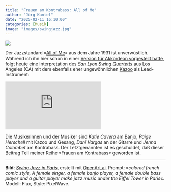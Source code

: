 ```yaml
---
title: "Frauen am Kontrabass: All of Me"
author: "Jörg Kantel"
date: "2025-02-11 16:10:00"
categories: [Musik]
image: "images/swingjazz.jpg"
---
```


[![](images/swingjazz-b.jpg)](https://www.flickr.com/photos/schockwellenreiter/54321128573/)

Der Jazzstandard »[All of Me](https://de.wikipedia.org/wiki/All_of_Me)« aus dem Jahre 1931 ist unverwüstlich. Während ich ihn hier schon in einer [Version für Akkordeon vorgestellt hatte](https://kantel.github.io/posts/2025012802_all_of_me/), folgt heute eine Interpretation des *[San Lyon Swing Quartetts](https://sanlyon.bandcamp.com/music)* aus Los Angeles (CA) mit dem ebenfalls eher ungewöhnlichen [Kazoo](https://de.wikipedia.org/wiki/Kazoo) als Lead-Instrument:

<iframe class="if16_9" src="https://www.youtube.com/embed/C6ytevtLsH4?si=8AiBXJ0b29WplA07" title="YouTube video player" frameborder="0" allow="accelerometer; autoplay; clipboard-write; encrypted-media; gyroscope; picture-in-picture; web-share" referrerpolicy="strict-origin-when-cross-origin" allowfullscreen></iframe>

Die Musikerinnen und der Musiker sind *Katie Cavera* am Banjo, *Paige Herschell* mit Kazoo und Gesang, *Dani Vargas* an der Gitarre und *Jenna Colombet* am Kontrabass. Der Letztgenannten ist es geschuldet, daß dieser Beitrag Teil meiner Reihe »Frauen am Kontrabass« geworden ist.

---

**Bild**: *[Swing Jazz in Paris](https://www.flickr.com/photos/schockwellenreiter/54321128573/)*, erstellt mit [OpenArt.ai](https://openart.ai/home). Prompt: »*colored french comic style, A female singer, a female banjo player, a female double bass player and a guitar player make jazz music under the Eiffel Tower in Paris*«. Modell: Flux, Style: PixelWave.